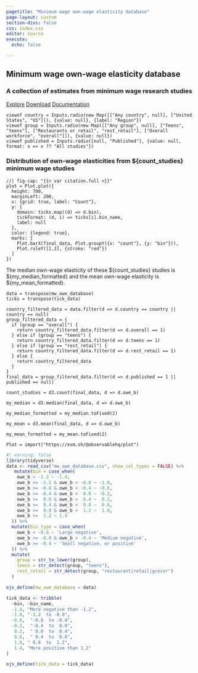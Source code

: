 ```yaml
---
pagetitle: "Minimum wage own-wage elasticity database"
page-layout: custom
section-divs: false
css: index.css
editor: source
execute:
  echo: false

---
```


::: {.hero-banner}

::: {.content-block}
# Minimum wage own-wage elasticity database

### A collection of estimates from minimum wage research studies

::: {.hero-buttons}
[Explore](explore/subgroup_figure.html){.btn-action-primary .btn-action .btn .btn-success .btn-lg role="button"}
[Download](download.html){#btn-guide .btn-action .btn .btn-info .btn-lg role="button"}
[Documentation](documentation.html){#btn-guide .btn-action .btn .btn-info .btn-lg role="button"}
::: 

:::
:::

::: {.content-block}

```ojs
viewof country = Inputs.radio(new Map([["Any country", null], ["United States", "US"]]), {value: null}, {label: "Region"})
viewof group = Inputs.radio(new Map([["Any group", null], ["Teens", "teens"], ["Restaurants or retail", "rest_retail"], ["Overall workforce", "overall"]]), {value: null})
viewof published = Inputs.radio([null, "Published"], {value: null, format: x => x ?? "All studies"})
```

### Distribution of own-wage elasticities from \${count_studies} minimum wage studies

```ojs
//| fig-cap: "{{< var citation.full >}}"
plot = Plot.plot({
  height: 700,
  marginLeft: 200,
  x: {grid: true, label: "Count"},
  y: {
    domain: ticks.map((d) => d.bin),
    tickFormat: (d, i) => ticks[i].bin_name,
    label: null
  },
  color: {legend: true},
  marks: [
    Plot.barX(final_data, Plot.groupY({x: "count"}, {y: "bin"})),
    Plot.ruleY([1.3], {stroke: "red"})
  ]
})
```
The median own-wage elasticity of these \${count_studies} studies is \${my_median_formatted} and the mean own-wage elasticity is \${my_mean_formatted}.
:::


```ojs
data = transpose(mw_owe_database)
ticks = transpose(tick_data)

country_filtered_data = data.filter(d => d.country == country || country == null)
group_filtered_data = {
  if (group == "overall") {
    return country_filtered_data.filter(d => d.overall == 1)
  } else if (group == "teens") {
    return country_filtered_data.filter(d => d.teens == 1)
  } else if (group == "rest_retail") {
    return country_filtered_data.filter(d => d.rest_retail == 1)
  } else {
    return country_filtered_data
  }
}
final_data = group_filtered_data.filter(d => d.published == 1 || published == null)

count_studies = d3.count(final_data, d => d.owe_b)

my_median = d3.median(final_data, d => d.owe_b)

my_median_formatted = my_median.toFixed(2)

my_mean = d3.mean(final_data, d => d.owe_b)

my_mean_formatted = my_mean.toFixed(2)

Plot = import("https://esm.sh/@observablehq/plot")
```

```r
#| warning: false
library(tidyverse)
data <- read_csv("mw_owe_database.csv", show_col_types = FALSE) %>% 
   mutate(bin = case_when(
    owe_b < -1.2 ~ -1.4,
    owe_b >= -1.2 & owe_b < -0.8 ~ -1.0,
    owe_b >= -0.8 & owe_b < -0.4 ~ -0.6,
    owe_b >= -0.4 & owe_b <  0.0 ~ -0.2,
    owe_b >=  0.0 & owe_b <  0.4 ~  0.2,
    owe_b >=  0.4 & owe_b <  0.8 ~  0.6,
    owe_b >=  0.8 & owe_b <  1.2 ~  1.0,
    owe_b >=  1.2 ~ 1.4
  )) %>% 
  mutate(bin_type = case_when(
    owe_b < -0.8 ~ 'Large negative',
    owe_b >= -0.8 & owe_b < -0.4 ~ 'Medium negative',
    owe_b >= -0.4 ~ 'Small negative, or positive'
  )) %>% 
  mutate(
    group = str_to_lower(group),
    teens = str_detect(group, "teens"),
    rest_retail = str_detect(group, "restaurant|retail|grocer")
  )

ojs_define(mw_owe_database = data)

tick_data <- tribble(
  ~bin, ~bin_name,
  -1.4, "More negative than -1.2",
  -1.0, "-1.2  to -0.8",
  -0.6,  "-0.8  to -0.4",
  -0.2,  "-0.4  to  0.0",
   0.2,  " 0.0  to  0.4",
   0.6,  " 0.4  to  0.8",
   1.0, " 0.8  to  1.2",
   1.4, "More positive than 1.2"
)

ojs_define(tick_data = tick_data)
```